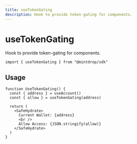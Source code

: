 ```yaml
---
title: useTokenGating
description: Hook to provide token-gating for components.
---
```


# useTokenGating

Hook to provide token-gating for components.

```tsx
import { useTokenGating } from "@mintdrop/sdk"
```

## Usage

```tsx
function UseTokenGating() {
  const { address } = useAccount()
  const { allow } = useTokenGating(address)

  return (
    <SafeHydrate>
      Current Wallet: {address}
      <br />
      Allow Access: {JSON.stringify(allow)}
    </SafeHydrate>
  )
}
```


<UseTokenGating />
